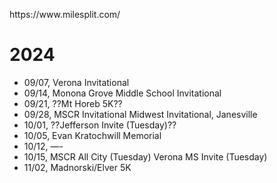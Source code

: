 https://www.milesplit.com/


# 2024

- 09/07, Verona Invitational
- 09/14, Monona Grove Middle School Invitational
- 09/21, ??Mt Horeb 5K??
- 09/28, MSCR Invitational
         Midwest Invitational, Janesville
- 10/01, ??Jefferson Invite (Tuesday)??
- 10/05, Evan Kratochwill Memorial
- 10/12, ----
- 10/15, MSCR All City (Tuesday)
         Verona MS Invite (Tuesday)
- 11/02, Madnorski/Elver 5K










